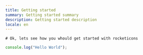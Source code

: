 ```yaml
---
title: Getting started
summary: Getting started summary
description: Getting started description
locale: en
---
```


    # Ok, lets see how you whould get started with rocketicons

```javascript
console.log("Hello World");
```
